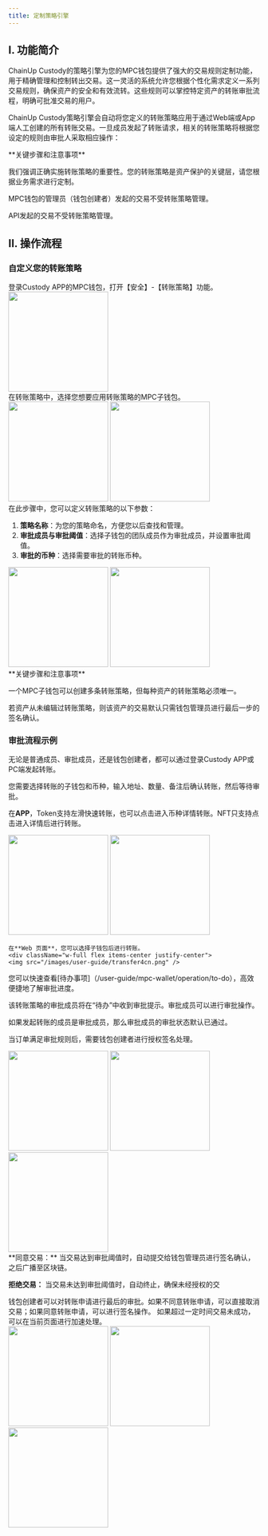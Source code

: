 ```yaml
---
title: 定制策略引擎
---
```


## I. 功能简介

ChainUp Custody的策略引擎为您的MPC钱包提供了强大的交易规则定制功能，用于精确管理和控制转出交易。这一灵活的系统允许您根据个性化需求定义一系列交易规则，确保资产的安全和有效流转。这些规则可以掌控特定资产的转账审批流程，明确可批准交易的用户。


ChainUp Custody策略引擎会自动将您定义的转账策略应用于通过Web端或App端人工创建的所有转账交易。一旦成员发起了转账请求，相关的转账策略将根据您设定的规则由审批人采取相应操作：


<Warning>
**关键步骤和注意事项**

我们强调正确实施转账策略的重要性。您的转账策略是资产保护的关键层，请您根据业务需求进行定制。

MPC钱包的管理员（钱包创建者）发起的交易不受转账策略管理。

API发起的交易不受转账策略管理。
</Warning>


## II. 操作流程

### 自定义您的转账策略

<Steps>
<Step title="登录并打开转账策略">
    登录Custody APP的MPC钱包，打开【安全】-【转账策略】功能。

<div className="w-full flex items-center justify-center">
<img src="/images/user-guide/safecn.png" width="200"/>
</div>

</Step>
<Step title="选择适用策略的MPC子钱包">
   在转账策略中，选择您想要应用转账策略的MPC子钱包。

<div className="w-full flex items-center justify-center">
    <CardGroup cols={2}>
        <img src="/images/user-guide/approval1cn.png" width="200"/>
      <img src="/images/user-guide/approval2cn.png" width="200"/>
        </CardGroup>
</div>

</Step>
<Step title="添加并配置转账策略">
在此步骤中，您可以定义转账策略的以下参数：

1. **策略名称**：为您的策略命名，方便您以后查找和管理。
2. **审批成员与审批阈值**：选择子钱包的团队成员作为审批成员，并设置审批阈值。
3. **审批的币种**：选择需要审批的转账币种。

<div className="w-full flex items-center justify-center">
    <CardGroup cols={2}>
        <img src="/images/user-guide/approval3cn.png" width="200"/>
      <img src="/images/user-guide/approval4cn.png" width="200"/>
        </CardGroup>
</div>

<Warning>
**关键步骤和注意事项**

一个MPC子钱包可以创建多条转账策略，但每种资产的转账策略必须唯一。

若资产从未编辑过转账策略，则该资产的交易默认只需钱包管理员进行最后一步的签名确认。
</Warning>

</Step>

</Steps>

### 审批流程示例

<Steps>
<Step title="发起转账">
无论是普通成员、审批成员，还是钱包创建者，都可以通过登录Custody APP或PC端发起转账。

您需要选择转账的子钱包和币种，输入地址、数量、备注后确认转账，然后等待审批。

在**APP**，Token支持左滑快速转账，也可以点击进入币种详情转账。NFT只支持点击进入详情后进行转账。
<div className="w-full flex items-center justify-center">
    <CardGroup cols={2}>
    <img src="/images/user-guide/transfer1cn.png" width="200"/>
   <img src="/images/user-guide/transfer2cn.png" width="200"/>
    </CardGroup>
</div>

    在**Web 页面**，您可以选择子钱包后进行转账。
    <div className="w-full flex items-center justify-center">
    <img src="/images/user-guide/transfer4cn.png" />
</div>

<Tip>
您可以快速查看[待办事项]（/user-guide/mpc-wallet/operation/to-do），高效便捷地了解审批进度。
</Tip>


</Step>

<Step title="审批成员进行审批">

该转账策略的审批成员将在“待办”中收到审批提示。审批成员可以进行审批操作。

如果发起转账的成员是审批成员，那么审批成员的审批状态默认已通过。

当订单满足审批规则后，需要钱包创建者进行授权签名处理。


 <div className="w-full flex items-center justify-center">
    <CardGroup cols={3}>
    <img src="/images/user-guide/transfer5cn.png" width="200"/>
    <img src="/images/user-guide/transfer7cn.png" width="200"/>
 <img src="/images/user-guide/transfer8cn.png" width="200"/>
    </CardGroup>
</div>


<Tip>
**同意交易：** 当交易达到审批阈值时，自动提交给钱包管理员进行签名确认，之后广播至区块链。

**拒绝交易：** 当交易未达到审批阈值时，自动终止，确保未经授权的交
</Tip>

</Step>

<Step title="钱包创建者进行签名">
钱包创建者可以对转账申请进行最后的审批。如果不同意转账申请，可以直接取消交易；如果同意转账申请，可以进行签名操作。

<Tip>
如果超过一定时间交易未成功，可以在当前页面进行加速处理。
</Tip>

<div className="w-full flex items-center justify-center">
    <CardGroup cols={3}>
    <img src="/images/user-guide/transfer9cn.png" width="200"/>
    <img src="/images/user-guide/transfer10cn.png" width="200"/>
 <img src="/images/user-guide/transfer11cn.png" width="200"/>
    </CardGroup>
</div>

</Step>

</Steps>

